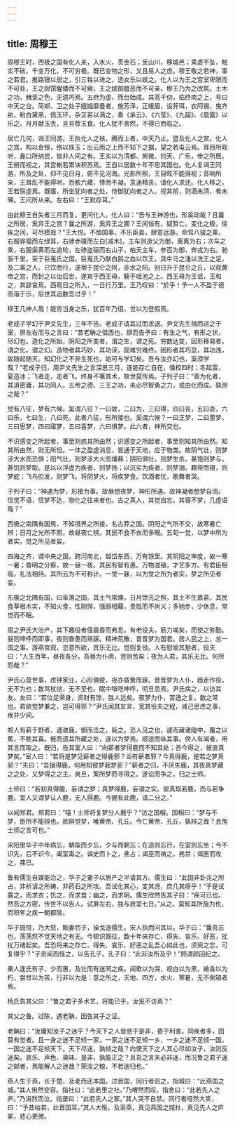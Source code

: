 ```yaml
---
---
---
```

title: 周穆王
---




周穆王时，西极之国有化人来，入水火，贯金石；反山川，移城邑；乘虚不坠，触实不硋。千变万化，不可穷极。既已变物之形，又且易人之虑。穆王敬之若神，事之若君。推路寝以居之，引三牲以进之，选女乐以娱之。化人以为王之宫室卑陋而不可处，王之厨馔腥蝼而不可飨，王之嫔御膻恶而不可亲。穆王乃为之改筑。土木之功，赭垩之色，无遗巧焉。五府为虚，而台始成。其高千仞，临终南之上，号曰中天之台。简郑、卫之处子娥媌靡曼者，施芳泽，正蛾眉，设笄珥，衣阿锡，曳齐纨，粉白黛黑，佩玉环，杂芷若以满之，奏《承云》、《六莹》、《九韶》、《晨露》以乐之。月月献玉衣，旦旦荐玉食。化人犹不舍然，不得已而临之。

居亡几何，谒王同游。王执化人之袪，腾而上者，中天乃止。暨及化人之宫。化人之宫，构以金银，络以珠玉；出云雨之上而不知下之据，望之若屯云焉。耳目所观听，鼻口所纳尝，皆非人间之有。王实以为清都、紫微、钧天、广乐，帝之所居。王俯而视之，其宫榭若累块积苏焉。王自以居数十年不思其国也。化人复谒王同游，所及之处，仰不见日月，俯不见河海。光影所照，王目眩不能得视；音响所来，王耳乱不能得听。百骸六藏，悸而不凝。意迷精丧，请化人求还。化人移之，王若殒虚焉。既寤，所坐犹向者之处，侍御犹向者之人。视其前，则酒未清，肴未昲。王问所从来。左右曰：“王默存耳。”

由此穆王自失者三月而复。更问化人。化人曰：“吾与王神游也，形奚动哉？且曩之所居，奚异王之宫？曩之所游，奚异王之圃？王闲恒有，疑暂亡。变化之极，徐疾之间，可尽模哉？”王大悦。不恤国事，不乐臣妾，肆意远游。命驾八骏之乘，右服骅骝而左绿耳，右骖赤骥而左白[减木]，主车则造父为御，离离为右；次车之乘，右服渠黄而左逾轮，左骖盗骊而右山子，柏夭主车，参百为御，奔戎为右。驰驱千里，至于巨蒐氏之国。巨蒐氏乃献白鹄之血以饮王，具牛马之湩以洗王之足，及二乘之人。已饮而行，遂宿于昆仑之阿，赤水之阳。别日升于昆仑之丘，以观黄帝之宫，而封之以诒后世。遂宾于西王母，觞于瑶池之上。西王母为王谣，王和之，其辞哀焉。西观日之所入，一日行万里。王乃叹曰：“於乎！予一人不盈于德而谐于乐，后世其追数吾过乎！”

穆王几神人哉！能穷当身之乐，犹百年乃徂，世以为登假焉。

老成子学幻于尹文先生，三年不告。老成子请其过而求退。尹文先生揖而进之于室，屏左右而与之言曰：“昔老聃之徂西也，顾而告予曰：有生之气，有形之状，尽幻也。造化之所始，阴阳之所变者，谓之生，谓之死。穷数达变，因形移易者，谓之化，谓之幻。造物者其巧妙，其功深，固难穷难终。因形者其巧显，其功浅，故随起随灭。知幻化之不异生死也，始可与学幻矣。吾与汝亦幻也，奚须学哉？”老成子归，用尹文先生之言深思三月，遂能存亡自在，憣校四时；冬起雷，夏造冰；飞者走，走者飞。终身不箸其术，故世莫传焉。子列子曰：“善为化者，其道密庸，其功同人。五帝之德，三王之功，未必尽智勇之力，或由化而成。孰测之哉？”

觉有八征，梦有六候。奚谓八征？一曰故，二曰为，三曰得，四曰丧，五曰哀，六曰乐，七曰生，八曰死。此者八征，形所接也。奚谓六候？一曰正梦，二曰蘁梦，三曰思梦，四曰寤梦，五曰喜梦，六曰惧梦。此六者，神所交也。

不识感变之所起者，事至则惑其所由然；识感变之所起者，事至则知其所由然。知其所由然，则无所怛。一体之盈虚消息，皆通于天地，应于物类。故阴气壮，则梦涉大水而恐惧；阳气壮，则梦涉大火而燔爇；阴阳俱壮，则梦生杀。甚饱则梦与，甚饥则梦取。是以以浮虚为疾者，则梦扬；以沉实为疾者，则梦溺。藉带而寝，则梦蛇；飞鸟衔发，则梦飞。将阴梦火，将疾梦食。饮酒者忧，歌舞者哭。

子列子曰：“神遇为梦，形接为事。故昼想夜梦，神形所遇。故神凝者想梦自消。信觉不语，信梦不达，物化之往来者也。古之真人，其觉自忘，其寝不梦，几虚语哉？”

西极之南隅有国焉，不知境界之所接，名古莽之国。阴阳之气所不交，故寒暑亡辨；日月之光所不照，故昼夜亡辨。其民不食不衣而多眠。五旬一觉，以梦中所为者实，觉之所见者妄。

四海之齐，谓中央之国，跨河南北，越岱东西，万有馀里。其阴阳之审度，故一寒一暑；昏明之分察，故一昼一夜。其民有智有愚。万物滋殖，才艺多方。有君臣相临，礼法相持。其所云为不可称计。一觉一寐，以为觉之所为者实，梦之所见者妄。

东极之北隅有国，曰阜落之国。其土气常燠，日月馀光之照，其土不生嘉苗。其民食草根木实，不知火食，性刚悍，强弱相藉，贵胜而不尚义；多驰步，少休息，常觉而不眠。

周之尹氏大治产，其下趣役者侵晨昏而弗息。有老役夫，筋力竭矣，而使之弥勤。昼则呻呼而即事，夜则昏惫而熟寐。精神荒散，昔昔梦为国君。居人民之上，总一国之事。游燕宫观，恣意所欲，其乐无比。觉则复役。人有慰喻其懃者，役夫曰：“人生百年，昼夜各分。吾昼为仆虏，苦则苦矣；夜为人君，其乐无比。何所怨哉？”

尹氏心营世事，虑钟家业，心形俱疲，夜亦昏惫而寐。昔昔梦为人仆，趋走作役，无不为也；数骂杖挞，无不至也。眠中啽呓呻呼，彻旦息焉。尹氏病之，以访其友。友曰：“若位足荣身，资财有馀，胜人远矣。夜梦为仆，苦逸之复，数之常也。若欲觉梦兼之，岂可得邪？”尹氏闻其友言，宽其役夫之程，减己思虑之事，疾并少间。

郑人有薪于野者，遇骇鹿，御而击之，毙之。恐人见之也，遽而藏诸隍中，覆之以蕉，不胜其喜。俄而遗其所藏之处，遂以为梦焉。顺途而咏其事。傍人有闻者，用其言而取之。既归，告其室人曰：“向薪者梦得鹿而不知其处；吾今得之，彼直真梦矣。”室人曰：“若将是梦见薪者之得鹿邪？讵有薪者邪？今真得鹿，是若之梦真邪？”夫曰：“吾据得鹿，何用知彼梦我梦邪？”薪者之归，不厌失鹿，其夜真梦藏之之处，又梦得之之主。爽旦，案所梦而寻得之。遂讼而争之，归之士师。

士师曰：“若初真得鹿，妄谓之梦；真梦得鹿，妄谓之实。彼真取若鹿，而与若争鹿。室人又谓梦认人鹿，无人得鹿。今据有此鹿，请二分之。”

以闻郑君。郑君曰：“嘻！士师将复梦分人鹿乎？”访之国相。国相曰：“梦与不梦，臣所不能辨也。欲辨觉梦，唯黄帝、孔丘。今亡黄帝、孔丘，孰辨之哉？且恂士师之言可也。”

宋阳里华子中年病忘，朝取而夕忘，夕与而朝忘；在途则忘行，在室则忘坐；今不识先，后不识今。阖室毒之。谒史而卜之，弗占；谒巫而祷之，弗禁；谒医而攻之，弗已。

鲁有儒生自媒能治之，华子之妻子以居产之半请其方。儒生曰：“此固非卦兆之所占，非祈请之所祷，非药石之所攻。吾试化其心，变其虑，庶几其瘳乎！”于是试露之，而求衣；饥之，而求食；幽之，而求明。儒生欣然告其子曰：“疾可已也。然吾之方密，传世不以告人。试屏左右，独与居室七日。”从之。莫知其所施为也，而积年之疾一朝都除。

华子既悟，乃大怒，黜妻罚子，操戈逐儒生。宋人执而问其以。华子曰：“曩吾忘也，荡荡然不觉天地之有无。今顿识既往，数十年来存亡、得失、哀乐、好恶，扰扰万绪起矣。吾恐将来之存亡、得失、哀乐、好恶之乱吾心如此也，须臾之忘，可复得乎？”子贡闻而怪之，以告孔子。孔子曰：“此非汝所及乎！”顾谓颜回纪之。

秦人逢氏有子，少而惠，及壮而有迷罔之疾。闻歌以为哭，视白以为黑，飨香以为朽，尝甘以为苦，行非以为是：意之所之，天地、四方，水火、寒暑，无不倒错者焉。

杨氏告其父曰：“鲁之君子多术艺，将能已乎。汝奚不访焉？”

其父之鲁。过陈，遇老聃，因告其子之证。

老聃曰：“汝庸知汝子之迷乎？今天下之人皆惑于是非，昏于利害。同疾者多，固莫有觉者。且一身之迷不足倾一家，一家之迷不足倾一乡，一乡之迷不足倾一国，一国之迷不足倾天下。天下尽迷，孰倾之哉？向使天下之人其心尽如汝子，汝则反迷矣。哀乐、声色、臭味、是非，孰能正之？且吾之言未必非迷，而况鲁之君子迷之邮者，焉能解人之迷哉？荣汝之粮，不若遄归也。”

燕人生于燕，长于楚，及老而还本国。过晋国，同行者诳之，指城曰：“此燕国之城。”其人愀然变容。指社曰：“此若里之社。”乃喟然而叹。指舍曰：“此若先人之庐。”乃涓然而泣。指垄曰：“此若先人之冢。”其人哭不自禁。同行者哑然大笑，曰：“予昔绐若，此晋国耳。”其人大惭。及至燕，真见燕国之城社，真见先人之庐冢，悲心更微。
